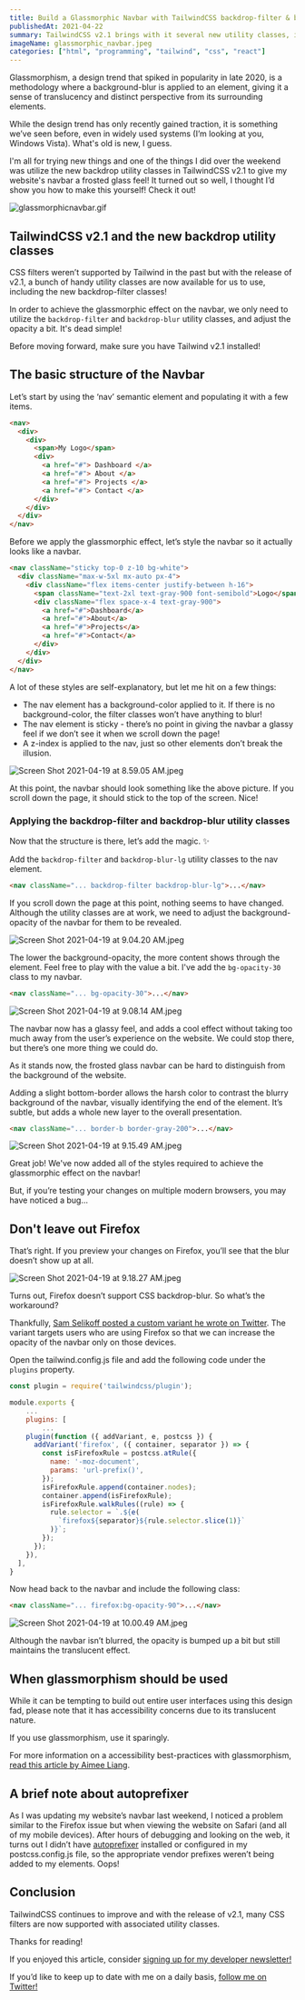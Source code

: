 ```yaml
---
title: Build a Glassmorphic Navbar with TailwindCSS backdrop-filter & backdrop-blur
publishedAt: 2021-04-22
summary: TailwindCSS v2.1 brings with it several new utility classes, including filters! Let me show you how I built my website's glassmorphic navbar using TailwindCSS!
imageName: glassmorphic_navbar.jpeg
categories: ["html", "programming", "tailwind", "css", "react"]
---
```


Glassmorphism, a design trend that spiked in popularity in late 2020, is a methodology where a background-blur is applied to an element, giving it a sense of translucency and distinct perspective from its surrounding elements.

While the design trend has only recently gained traction, it is something we’ve seen before, even in widely used systems (I’m looking at you, Windows Vista). What's old is new, I guess.

I'm all for trying new things and one of the things I did over the weekend was utilize the new backdrop utility classes in TailwindCSS v2.1 to give my website's navbar a frosted glass feel! It turned out so well, I thought I’d show you how to make this yourself! Check it out!

![glassmorphicnavbar.gif](https://res.craft.do/user/full/2f1f2003-c717-014a-0ff0-8172b22b7eda/ED1F9B33-ABEE-419E-B096-AA8B7D398210_2)

## TailwindCSS v2.1 and the new backdrop utility classes

CSS filters weren’t supported by Tailwind in the past but with the release of v2.1, a bunch of handy utility classes are now available for us to use, including the new backdrop-filter classes!

In order to achieve the glassmorphic effect on the navbar, we only need to utilize the `backdrop-filter` and `backdrop-blur` utility classes, and adjust the opacity a bit. It's dead simple!

Before moving forward, make sure you have Tailwind v2.1 installed!

## The basic structure of the Navbar

Let’s start by using the ‘nav’ semantic element and populating it with a few items.

```html
<nav>
  <div>
    <div>
      <span>My Logo</span>
      <div>
        <a href="#"> Dashboard </a>
        <a href="#"> About </a>
        <a href="#"> Projects </a>
        <a href="#"> Contact </a>
      </div>
    </div>
  </div>
</nav>
```

Before we apply the glassmorphic effect, let’s style the navbar so it actually looks like a navbar.

```html
<nav className="sticky top-0 z-10 bg-white">
  <div className="max-w-5xl mx-auto px-4">
    <div className="flex items-center justify-between h-16">
      <span className="text-2xl text-gray-900 font-semibold">Logo</span>
      <div className="flex space-x-4 text-gray-900">
        <a href="#">Dashboard</a>
        <a href="#">About</a>
        <a href="#">Projects</a>
        <a href="#">Contact</a>
      </div>
    </div>
  </div>
</nav>
```

A lot of these styles are self-explanatory, but let me hit on a few things:

- The nav element has a background-color applied to it. If there is no background-color, the filter classes won’t have anything to blur!
- The nav element is sticky - there’s no point in giving the navbar a glassy feel if we don’t see it when we scroll down the page!
- A z-index is applied to the nav, just so other elements don’t break the illusion.

![Screen Shot 2021-04-19 at 8.59.05 AM.jpeg](https://res.craft.do/user/full/2f1f2003-c717-014a-0ff0-8172b22b7eda/doc/73A1CACD-6700-44EC-AA0C-EB4E3E3BD383/4D49D590-E1E0-4640-B777-31D4DCFD65B2_2)

At this point, the navbar should look something like the above picture. If you scroll down the page, it should stick to the top of the screen. Nice!

### Applying the backdrop-filter and backdrop-blur utility classes

Now that the structure is there, let’s add the magic. ✨

Add the `backdrop-filter` and `backdrop-blur-lg` utility classes to the nav element.

```html
<nav className="... backdrop-filter backdrop-blur-lg">...</nav>
```

If you scroll down the page at this point, nothing seems to have changed. Although the utility classes are at work, we need to adjust the background-opacity of the navbar for them to be revealed.

![Screen Shot 2021-04-19 at 9.04.20 AM.jpeg](https://res.craft.do/user/full/2f1f2003-c717-014a-0ff0-8172b22b7eda/doc/73A1CACD-6700-44EC-AA0C-EB4E3E3BD383/B18BBAC5-AAD6-47EF-91A0-BB5165CD4271_2)

The lower the background-opacity, the more content shows through the element. Feel free to play with the value a bit. I've add the `bg-opacity-30` class to my navbar.

```html
<nav className="... bg-opacity-30">...</nav>
```

![Screen Shot 2021-04-19 at 9.08.14 AM.jpeg](https://res.craft.do/user/full/2f1f2003-c717-014a-0ff0-8172b22b7eda/doc/73A1CACD-6700-44EC-AA0C-EB4E3E3BD383/733D4B37-8CC1-476E-BF19-101B2F52BF44_2)

The navbar now has a glassy feel, and adds a cool effect without taking too much away from the user’s experience on the website. We could stop there, but there’s one more thing we could do.

As it stands now, the frosted glass navbar can be hard to distinguish from the background of the website.

Adding a slight bottom-border allows the harsh color to contrast the blurry background of the navbar, visually identifying the end of the element. It’s subtle, but adds a whole new layer to the overall presentation.

```html
<nav className="... border-b border-gray-200">...</nav>
```

![Screen Shot 2021-04-19 at 9.15.49 AM.jpeg](https://res.craft.do/user/full/2f1f2003-c717-014a-0ff0-8172b22b7eda/doc/73A1CACD-6700-44EC-AA0C-EB4E3E3BD383/7CB12B25-8D55-435E-9D3D-F2646E54BE63_2)

Great job! We've now added all of the styles required to achieve the glassmorphic effect on the navbar!

But, if you’re testing your changes on multiple modern browsers, you may have noticed a bug...

## Don't leave out Firefox

That’s right. If you preview your changes on Firefox, you’ll see that the blur doesn’t show up at all.

![Screen Shot 2021-04-19 at 9.18.27 AM.jpeg](https://res.craft.do/user/full/2f1f2003-c717-014a-0ff0-8172b22b7eda/doc/73A1CACD-6700-44EC-AA0C-EB4E3E3BD383/E54FB8D7-1DFA-436C-8E02-A08A89878166_2)

Turns out, Firefox doesn’t support CSS backdrop-blur. So what’s the workaround?

Thankfully, [Sam Selikoff posted a custom variant he wrote on Twitter](https://twitter.com/samselikoff/status/1383087435609993221). The variant targets users who are using Firefox so that we can increase the opacity of the navbar only on those devices.

Open the tailwind.config.js file and add the following code under the `plugins` property.

```js {1,7-21}
const plugin = require('tailwindcss/plugin');

module.exports {
	...
	plugins: [
		...
	plugin(function ({ addVariant, e, postcss }) {
	  addVariant('firefox', ({ container, separator }) => {
		const isFirefoxRule = postcss.atRule({
		  name: '-moz-document',
		  params: 'url-prefix()',
		});
		isFirefoxRule.append(container.nodes);
		container.append(isFirefoxRule);
		isFirefoxRule.walkRules((rule) => {
		  rule.selector = `.${e(
			`firefox${separator}${rule.selector.slice(1)}`
		  )}`;
		});
	  });
	}),
  ],
}
```

Now head back to the navbar and include the following class:

```html
<nav className="... firefox:bg-opacity-90">...</nav>
```

![Screen Shot 2021-04-19 at 10.00.49 AM.jpeg](https://res.craft.do/user/full/2f1f2003-c717-014a-0ff0-8172b22b7eda/doc/73A1CACD-6700-44EC-AA0C-EB4E3E3BD383/8A5ED97B-43A5-4EF5-9D4A-E303E7E02DCC_2)

Although the navbar isn’t blurred, the opacity is bumped up a bit but still maintains the translucent effect.

## When glassmorphism should be used

While it can be tempting to build out entire user interfaces using this design fad, please note that it has accessibility concerns due to its translucent nature.

If you use glassmorphism, use it sparingly.

For more information on a accessibility best-practices with glassmorphism, [read this article by Aimee Liang](https://bootcamp.uxdesign.cc/how-to-make-glassmorphism-more-accessible-9121d816004c).

## A brief note about autoprefixer

As I was updating my website’s navbar last weekend, I noticed a problem similar to the Firefox issue but when viewing the website on Safari (and all of my mobile devices). After hours of debugging and looking on the web, it turns out I didn’t have [autoprefixer](https://www.npmjs.com/package/autoprefixer) installed or configured in my postcss.config.js file, so the appropriate vendor prefixes weren’t being added to my elements. Oops!

## Conclusion

TailwindCSS continues to improve and with the release of v2.1, many CSS filters are now supported with associated utility classes.

Thanks for reading!

If you enjoyed this article, consider [signing up for my developer newsletter!](https://braydoncoyer.dev/newsletter)

If you’d like to keep up to date with me on a daily basis, [follow me on Twitter!]()
